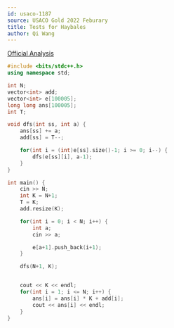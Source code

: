 ```yaml
---
id: usaco-1187
source: USACO Gold 2022 Feburary
title: Tests for Haybales
author: Qi Wang
---
```


[Official Analysis](http://usaco.org/current/data/sol_prob3_gold_jan22.html)

<LanguageSection>
<CPPSection>

```cpp
#include <bits/stdc++.h>
using namespace std;

int N;
vector<int> add;
vector<int> e[100005];
long long ans[100005];
int T;

void dfs(int ss, int a) {
	ans[ss] += a;
	add[ss] = T--;

	for(int i = (int)e[ss].size()-1; i >= 0; i--) {
		dfs(e[ss][i], a-1);
	}
}

int main() {
	cin >> N;
	int K = N+1;
	T = K;
	add.resize(K);

	for(int i = 0; i < N; i++) {
		int a;
		cin >> a;

		e[a+1].push_back(i+1);
	}

	dfs(N+1, K);


	cout << K << endl;
	for(int i = 1; i <= N; i++) {
		ans[i] = ans[i] * K + add[i];
		cout << ans[i] << endl;
	}
}
```

</CPPSection>
</LanguageSection>
